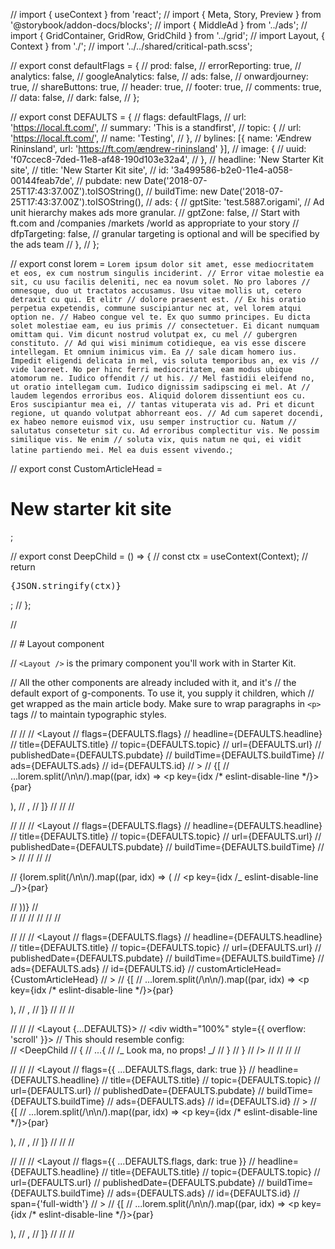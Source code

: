 // import { useContext } from 'react';
// import { Meta, Story, Preview } from '@storybook/addon-docs/blocks';
// import { MiddleAd } from '../ads';
// import { GridContainer, GridRow, GridChild } from '../grid';
// import Layout, { Context } from './';
// import '../../shared/critical-path.scss';

// export const defaultFlags = {
// prod: false,
// errorReporting: true,
// analytics: false,
// googleAnalytics: false,
// ads: false,
// onwardjourney: true,
// shareButtons: true,
// header: true,
// footer: true,
// comments: true,
// data: false,
// dark: false,
// };

// export const DEFAULTS = {
// flags: defaultFlags,
// url: 'https://local.ft.com/',
// summary: 'This is a standfirst',
// topic: {
// url: 'https://local.ft.com/',
// name: 'Testing',
// },
// bylines: [{ name: 'Ændrew Rininsland', url: 'https://ft.com/ændrew-rininsland' }],
// image: {
// uuid: 'f07ccec8-7ded-11e8-af48-190d103e32a4',
// },
// headline: 'New Starter Kit site',
// title: 'New Starter Kit site',
// id: '3a499586-b2e0-11e4-a058-00144feab7de',
// pubdate: new Date('2018-07-25T17:43:37.00Z').toISOString(),
// buildTime: new Date('2018-07-25T17:43:37.00Z').toISOString(),
// ads: {
// gptSite: 'test.5887.origami', // Ad unit hierarchy makes ads more granular.
// gptZone: false, // Start with ft.com and /companies /markets /world as appropriate to your story
// dfpTargeting: false, // granular targeting is optional and will be specified by the ads team
// },
// };

// export const lorem = `Lorem ipsum dolor sit amet, esse mediocritatem et eos, ex cum nostrum singulis inciderint. // Error vitae molestie ea sit, cu usu facilis deleniti, nec ea novum solet. No pro labores // omnesque, duo ut tractatos accusamus. Usu vitae mollis ut, cetero detraxit cu qui. Et elitr // dolore praesent est. // Ex his oratio perpetua expetendis, commune suscipiantur nec at, vel lorem atqui option ne. // Habeo congue vel te. Ex quo summo principes. Eu dicta solet molestiae eam, eu ius primis // consectetuer. Ei dicant numquam omittam qui. Vim dicunt nostrud volutpat ex, cu mel // gubergren constituto. // Ad qui wisi minimum cotidieque, ea vis esse discere intellegam. Et omnium inimicus vim. Ea // sale dicam homero ius. Impedit eligendi delicata in mel, vis soluta temporibus an, ex vis // vide laoreet. No per hinc ferri mediocritatem, eam modus ubique atomorum ne. Iudico offendit // ut his. // Mel fastidii eleifend no, ut oratio intellegam cum. Iudico dignissim sadipscing ei mel. At // laudem legendos erroribus eos. Aliquid dolorem dissentiunt eos cu. Eros suscipiantur mea ei, // tantas vituperata vis ad. Pri et dicunt regione, ut quando volutpat abhorreant eos. // Ad cum saperet docendi, ex habeo nemore euismod vix, usu semper instructior cu. Natum // salutatus consetetur sit cu. Ad erroribus complectitur vis. Ne possim similique vis. Ne enim // soluta vix, quis natum ne qui, ei vidit latine partiendo mei. Mel ea duis essent vivendo.`;

// export const CustomArticleHead = <h1>New starter kit site</h1>;

// export const DeepChild = () => {
// const ctx = useContext(Context);
// return <pre>{JSON.stringify(ctx)}</pre>;
// };

// <Meta title="Core|Layout" component={Layout} />

// # Layout component

// `<Layout />` is the primary component you'll work with in Starter Kit.

// All the other components are already included with it, and it's
// the default export of g-components. To use it, you supply it children, which
// get wrapped as the main article body. Make sure to wrap paragraphs in `<p>` tags
// to maintain typographic styles.

// <Preview>
// <Story name="Basic">
// <Layout
// flags={DEFAULTS.flags}
// headline={DEFAULTS.headline}
// title={DEFAULTS.title}
// topic={DEFAULTS.topic}
// url={DEFAULTS.url}
// publishedDate={DEFAULTS.pubdate}
// buildTime={DEFAULTS.buildTime}
// ads={DEFAULTS.ads}
// id={DEFAULTS.id}
// >
// {[
// ...lorem.split(/\n\n/).map((par, idx) => <p key={idx /* eslint-disable-line */}>{par}</p>),
// <MiddleAd />,
// ]}
// </Layout>
// </Story>
// </Preview>

// <Preview>
// <Story name="With custom children">
// <Layout
// flags={DEFAULTS.flags}
// headline={DEFAULTS.headline}
// title={DEFAULTS.title}
// topic={DEFAULTS.topic}
// url={DEFAULTS.url}
// publishedDate={DEFAULTS.pubdate}
// buildTime={DEFAULTS.buildTime}
// >
// <GridContainer>
// <GridRow>
// <GridChild>
// <div>
// {lorem.split(/\n\n/).map((par, idx) => (
// <p key={idx /_ eslint-disable-line _/}>{par}</p>
// ))}
// </div>
// </GridChild>
// </GridRow>
// </GridContainer>
// </Layout>
// </Story>
// </Preview>

// <Preview>
// <Story name="With custom article head">
// <Layout
// flags={DEFAULTS.flags}
// headline={DEFAULTS.headline}
// title={DEFAULTS.title}
// topic={DEFAULTS.topic}
// url={DEFAULTS.url}
// publishedDate={DEFAULTS.pubdate}
// buildTime={DEFAULTS.buildTime}
// ads={DEFAULTS.ads}
// id={DEFAULTS.id}
// customArticleHead={CustomArticleHead}
// >
// {[
// ...lorem.split(/\n\n/).map((par, idx) => <p key={idx /* eslint-disable-line */}>{par}</p>),
// <MiddleAd />,
// ]}
// </Layout>
// </Story>
// </Preview>

// <Preview>
// <Story name="Using context">
// <Layout {...DEFAULTS}>
// <div width="100%" style={{ overflow: 'scroll' }}>
// This should resemble config: <br />
// <DeepChild
// {
// ...{
// /_ Look ma, no props! _/
// }
// }
// />
// </div>
// </Layout>
// </Story>
// </Preview>

// <Preview>
// <Story name="Dark theme">
// <Layout
// flags={{ ...DEFAULTS.flags, dark: true }}
// headline={DEFAULTS.headline}
// title={DEFAULTS.title}
// topic={DEFAULTS.topic}
// url={DEFAULTS.url}
// publishedDate={DEFAULTS.pubdate}
// buildTime={DEFAULTS.buildTime}
// ads={DEFAULTS.ads}
// id={DEFAULTS.id}
// >
// {[
// ...lorem.split(/\n\n/).map((par, idx) => <p key={idx /* eslint-disable-line */}>{par}</p>),
// <MiddleAd />,
// ]}
// </Layout>
// </Story>
// </Preview>

// <Preview>
// <Story name="Full-width article body">
// <Layout
// flags={{ ...DEFAULTS.flags, dark: true }}
// headline={DEFAULTS.headline}
// title={DEFAULTS.title}
// topic={DEFAULTS.topic}
// url={DEFAULTS.url}
// publishedDate={DEFAULTS.pubdate}
// buildTime={DEFAULTS.buildTime}
// ads={DEFAULTS.ads}
// id={DEFAULTS.id}
// span={'full-width'}
// >
// {[
// ...lorem.split(/\n\n/).map((par, idx) => <p key={idx /* eslint-disable-line */}>{par}</p>),
// <MiddleAd />,
// ]}
// </Layout>
// </Story>
// </Preview>
